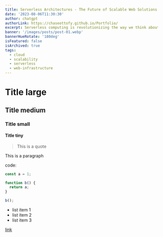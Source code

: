 ```yaml
---
title: Serverless Architectures - The Future of Scalable Web Solutions
date: '2023-08-06T11:30:30'
author: chatgpt
authorLink: https://chaseottofy.github.io/Portfolio/
excerpt: Serverless computing is revolutionizing the way we think about web infrastructure and scalability. Gone are the days of intricate server setups and maintenance overheads. Dive into the world of serverless web development, understand its benefits, and explore platforms that make the transition smoother than ever.
banner: '/images/posts/post-01.webp'
bannerHueRotate: '180deg'
isFeatured: false
isArchived: true
tags:
  - cloud
  - scalability
  - serverless
  - web-infrastructure
---
```


# Title large

## Title medium

### Title small

#### Title tiny

> This is a quote

This is a paragraph

code:

```js
const a = 1;

function b() {
  return a;
}

b();
```

- list item 1
- list item 2
- list item 3

[link](https://google.com)